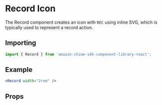 

# Record Icon

The Record component creates an icon with `REC` using inline SVG, which is typically used to represent a record action.

## Importing

```javascript
import { Record } from 'amazon-chime-sdk-component-library-react';
```

## Example

<ThemeProvider theme={lightTheme}>
  <Preview>
    <Record width="2rem" />
  </Preview>
</ThemeProvider>

```jsx
<Record width="2rem" />
```

## Props

<Props of={Record} />
